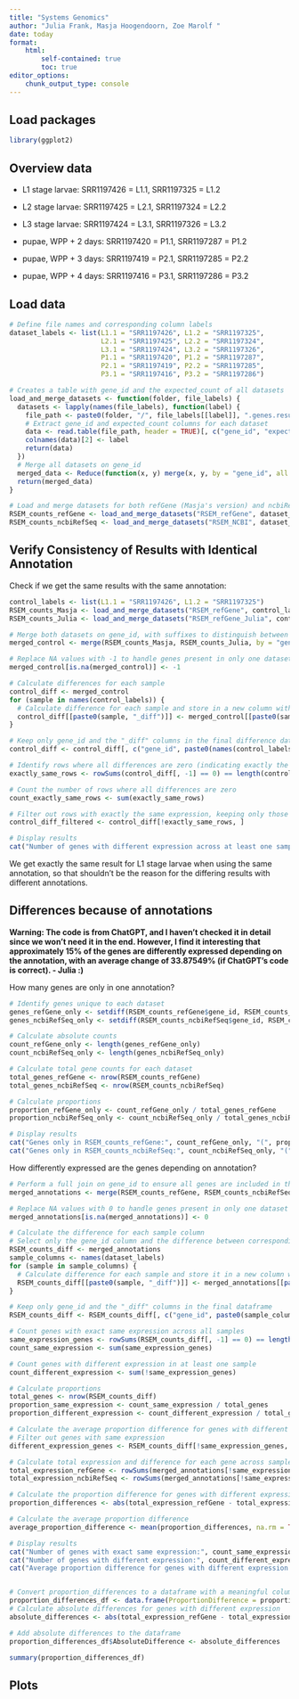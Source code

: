 ```yaml
---
title: "Systems Genomics"
author: "Julia Frank, Masja Hoogendoorn, Zoe Marolf "
date: today
format: 
    html:
        self-contained: true
        toc: true
editor_options: 
    chunk_output_type: console
---
```


## **Load packages**

```r
library(ggplot2)
```

## Overview data

-   L1 stage larvae: SRR1197426 = L1.1, SRR1197325 = L1.2

-   L2 stage larvae: SRR1197425 = L2.1, SRR1197324 = L2.2

-   L3 stage larvae: SRR1197424 = L3.1, SRR1197326 = L3.2

-   pupae, WPP + 2 days: SRR1197420 = P1.1, SRR1197287 = P1.2

-   pupae, WPP + 3 days: SRR1197419 = P2.1, SRR1197285 = P2.2

-   pupae, WPP + 4 days: SRR1197416 = P3.1, SRR1197286 = P3.2

## Load data

```r
# Define file names and corresponding column labels
dataset_labels <- list(L1.1 = "SRR1197426", L1.2 = "SRR1197325", 
                       L2.1 = "SRR1197425", L2.2 = "SRR1197324", 
                       L3.1 = "SRR1197424", L3.2 = "SRR1197326", 
                       P1.1 = "SRR1197420", P1.2 = "SRR1197287", 
                       P2.1 = "SRR1197419", P2.2 = "SRR1197285", 
                       P3.1 = "SRR1197416", P3.2 = "SRR1197286")

# Creates a table with gene_id and the expected_count of all datasets
load_and_merge_datasets <- function(folder, file_labels) {
  datasets <- lapply(names(file_labels), function(label) {
    file_path <- paste0(folder, "/", file_labels[[label]], ".genes.results")
    # Extract gene_id and expected_count columns for each dataset 
    data <- read.table(file_path, header = TRUE)[, c("gene_id", "expected_count")]
    colnames(data)[2] <- label
    return(data)
  })
  # Merge all datasets on gene_id
  merged_data <- Reduce(function(x, y) merge(x, y, by = "gene_id", all = TRUE), datasets)
  return(merged_data)
}

# Load and merge datasets for both refGene (Masja's version) and ncbiRefSeq (Julia's version) annotaions
RSEM_counts_refGene <- load_and_merge_datasets("RSEM_refGene", dataset_labels)
RSEM_counts_ncbiRefSeq <- load_and_merge_datasets("RSEM_NCBI", dataset_labels)
```

## Verify Consistency of Results with Identical Annotation

Check if we get the same results with the same annotation:

```r
control_labels <- list(L1.1 = "SRR1197426", L1.2 = "SRR1197325")
RSEM_counts_Masja <- load_and_merge_datasets("RSEM_refGene", control_labels)
RSEM_counts_Julia <- load_and_merge_datasets("RSEM_refGene_Julia", control_labels)

# Merge both datasets on gene_id, with suffixes to distinguish between the sources
merged_control <- merge(RSEM_counts_Masja, RSEM_counts_Julia, by = "gene_id", all = TRUE, suffixes = c("_Masja", "_Julia"))

# Replace NA values with -1 to handle genes present in only one dataset
merged_control[is.na(merged_control)] <- -1

# Calculate differences for each sample
control_diff <- merged_control
for (sample in names(control_labels)) {
  # Calculate difference for each sample and store in a new column with "_diff" suffix
  control_diff[[paste0(sample, "_diff")]] <- merged_control[[paste0(sample, "_Masja")]] - merged_control[[paste0(sample, "_Julia")]]
}

# Keep only gene_id and the "_diff" columns in the final difference dataframe
control_diff <- control_diff[, c("gene_id", paste0(names(control_labels), "_diff"))]

# Identify rows where all differences are zero (indicating exactly the same expression across all samples)
exactly_same_rows <- rowSums(control_diff[, -1] == 0) == length(control_labels)

# Count the number of rows where all differences are zero
count_exactly_same_rows <- sum(exactly_same_rows)

# Filter out rows with exactly the same expression, keeping only those with differences
control_diff_filtered <- control_diff[!exactly_same_rows, ]

# Display results
cat("Number of genes with different expression across at least one sample:", nrow(control_diff_filtered), "\n")
```

We get exactly the same result for L1 stage larvae when using the same annotation, so that shouldn’t be the reason for the differing results with different annotations.

## Differences because of annotations

**Warning: The code is from ChatGPT, and I haven't checked it in detail since we won't need it in the end. However, I find it interesting that approximately 15% of the genes are differently expressed depending on the annotation, with an average change of 33.87549% (if ChatGPT's code is correct). - Julia :)**

How many genes are only in one annotation?

```r
# Identify genes unique to each dataset
genes_refGene_only <- setdiff(RSEM_counts_refGene$gene_id, RSEM_counts_ncbiRefSeq$gene_id)
genes_ncbiRefSeq_only <- setdiff(RSEM_counts_ncbiRefSeq$gene_id, RSEM_counts_refGene$gene_id)

# Calculate absolute counts
count_refGene_only <- length(genes_refGene_only)
count_ncbiRefSeq_only <- length(genes_ncbiRefSeq_only)

# Calculate total gene counts for each dataset
total_genes_refGene <- nrow(RSEM_counts_refGene)
total_genes_ncbiRefSeq <- nrow(RSEM_counts_ncbiRefSeq)

# Calculate proportions
proportion_refGene_only <- count_refGene_only / total_genes_refGene
proportion_ncbiRefSeq_only <- count_ncbiRefSeq_only / total_genes_ncbiRefSeq

# Display results
cat("Genes only in RSEM_counts_refGene:", count_refGene_only, "(", proportion_refGene_only * 100, "% of total)\n")
cat("Genes only in RSEM_counts_ncbiRefSeq:", count_ncbiRefSeq_only, "(", proportion_ncbiRefSeq_only * 100, "% of total)\n")

```

How differently expressed are the genes depending on annotation?

```r
# Perform a full join on gene_id to ensure all genes are included in the resulting dataframe
merged_annotations <- merge(RSEM_counts_refGene, RSEM_counts_ncbiRefSeq, by = "gene_id", all = TRUE, suffixes = c("_refGene", "_ncbiRefSeq"))

# Replace NA values with 0 to handle genes present in only one dataset
merged_annotations[is.na(merged_annotations)] <- 0

# Calculate the difference for each sample column
# Select only the gene_id column and the difference between corresponding columns
RSEM_counts_diff <- merged_annotations
sample_columns <- names(dataset_labels)
for (sample in sample_columns) {
  # Calculate difference for each sample and store it in a new column with "_diff" suffix
  RSEM_counts_diff[[paste0(sample, "_diff")]] <- merged_annotations[[paste0(sample, "_refGene")]] - merged_annotations[[paste0(sample, "_ncbiRefSeq")]]
}

# Keep only gene_id and the "_diff" columns in the final dataframe
RSEM_counts_diff <- RSEM_counts_diff[, c("gene_id", paste0(sample_columns, "_diff"))]

# Count genes with exact same expression across all samples
same_expression_genes <- rowSums(RSEM_counts_diff[, -1] == 0) == length(sample_columns)
count_same_expression <- sum(same_expression_genes)

# Count genes with different expression in at least one sample
count_different_expression <- sum(!same_expression_genes)

# Calculate proportions
total_genes <- nrow(RSEM_counts_diff)
proportion_same_expression <- count_same_expression / total_genes
proportion_different_expression <- count_different_expression / total_genes

# Calculate the average proportion difference for genes with different expression
# Filter out genes with same expression
different_expression_genes <- RSEM_counts_diff[!same_expression_genes, ]

# Calculate total expression and difference for each gene across samples in both datasets
total_expression_refGene <- rowSums(merged_annotations[!same_expression_genes, grep("_refGene$", colnames(merged_annotations))])
total_expression_ncbiRefSeq <- rowSums(merged_annotations[!same_expression_genes, grep("_ncbiRefSeq$", colnames(merged_annotations))])

# Calculate the proportion difference for genes with different expression
proportion_differences <- abs(total_expression_refGene - total_expression_ncbiRefSeq) / (total_expression_refGene + total_expression_ncbiRefSeq)

# Calculate the average proportion difference
average_proportion_difference <- mean(proportion_differences, na.rm = TRUE)

# Display results
cat("Number of genes with exact same expression:", count_same_expression, "(", proportion_same_expression * 100, "% of total)\n")
cat("Number of genes with different expression:", count_different_expression, "(", proportion_different_expression * 100, "% of total)\n")
cat("Average proportion difference for genes with different expression:", average_proportion_difference * 100, "%\n")


# Convert proportion_differences to a dataframe with a meaningful column name
proportion_differences_df <- data.frame(ProportionDifference = proportion_differences)
# Calculate absolute differences for genes with different expression
absolute_differences <- abs(total_expression_refGene - total_expression_ncbiRefSeq)

# Add absolute differences to the dataframe
proportion_differences_df$AbsoluteDifference <- absolute_differences

summary(proportion_differences_df)

```

## Plots

```r

```
